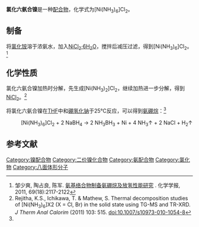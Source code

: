{{chembox
| Verifiedfields = 
| Watchedfields = 
| verifiedrevid = 
| Name = 氯化六氨合镍
| NameEn = Hexaamminenickel(II) chloride
| ImageFile = Ni(NH3)6Cl2.png
| ImageSize = 300px
| ImageName = 
| IUPACName = 
| OtherNames = 氯化六氨合镍(II)<BR>二氯化六氨合镍
|Section1={{Chembox Identifiers
| CASNo_Ref = {{cascite|correct|CAS}}
| CASNo = 10534-88-0
| UNII_Ref = 
| UNII = 
| EINECS = 
| PubChem = 
| InChI = 
| SMILES = 
  }}
|Section3={{Chembox Properties
| Formula = [Ni(NH<sub>3</sub>)<sub>6</sub>]Cl<sub>2</sub> 
| MolarMass = 231.785
| Appearance = 蓝紫色固体<ref name=Z />
| Solubility = 
| MeltingPt = 
| MeltingPt_notes = 
| Density = 
  }}
}}
'''氯化六氨合镍'''是一种[[配合物|配合物]]，化学式为[Ni(NH<sub>3</sub>)<sub>6</sub>]Cl<sub>2</sub>。
==制备==
将[[氯化铵|氯化铵]]溶于浓氨水，加入[[氯化镍|NiCl<sub>2</sub>·6H<sub>2</sub>O]]，搅拌后减压过滤，得到[Ni(NH<sub>3</sub>)<sub>6</sub>]Cl<sub>2</sub>。<ref name=Z>邹少爽, 陶占良, 陈军. [http://sioc-journal.cn/CN/article/downloadArticleFile.do?attachType=PDF&id=340446 氨基络合物制备氨硼烷及放氢性能研究] {{Wayback|url=http://sioc-journal.cn/CN/article/downloadArticleFile.do?attachType=PDF&id=340446 |date=20170211081109 }}. 化学学报, 2011, 69(18):2117-2122</ref>
==化学性质==
氯化六氨合镍加热时分解，先生成[Ni(NH<sub>3</sub>)<sub>2</sub>]Cl<sub>2</sub>，继续加热进一步分解，得到[[氯化镍|NiCl<sub>2</sub>]]。<ref>Rejitha, K.S., Ichikawa, T. & Mathew, S. Thermal decomposition studies of [Ni(NH<sub>3</sub>)<sub>6</sub>]X2 (X = Cl, Br) in the solid state using TG-MS and TR-XRD. ''J Therm Anal Calorim'' (2011) 103: 515. doi:10.1007/s10973-010-1054-8</ref>

将氯化六氨合镍在[[四氢呋喃|THF]]中和[[硼氢化钠|硼氢化钠]]于25℃反应，可以得到[[氨硼烷|氨硼烷]]：<ref name=Z />
: [Ni(NH<sub>3</sub>)<sub>6</sub>]Cl<sub>2</sub> + 2 NaBH<sub>4</sub> → 2 NH<sub>3</sub>BH<sub>3</sub> + Ni + 4 NH<sub>3</sub>↑ + 2 NaCl + H<sub>2</sub>↑

==参考文献==
{{reflist}}

{{镍化合物}}
{{氯化物}}

[[Category:镍配合物|Category:镍配合物]]
[[Category:二价镍化合物|Category:二价镍化合物]]
[[Category:氨配合物|Category:氨配合物]]
[[Category:氯化物|Category:氯化物]]
[[Category:八面体形分子|Category:八面体形分子]]